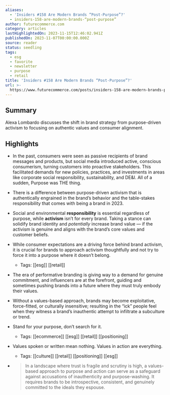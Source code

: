 ```yaml
---
aliases:
  - 'Insiders #158 Are Modern Brands “Post-Purpose”?'
  - insiders-158-are-modern-brands-“post-purpose”
author: futurecommerce.com
category: articles
lastHighlightedOn: 2023-11-15T12:46:02.941Z
publishedOn: 2023-11-07T00:00:00.000Z
source: reader
status: seedling
tags:
  - esg
  - favorite
  - newsletter
  - purpose
  - retail
title: 'Insiders #158 Are Modern Brands “Post-Purpose”?'
url: >-
  https://www.futurecommerce.com/posts/insiders-158-are-modern-brands-post-purpose
---
```

## Summary

Alexa Lombardo discusses the shift in brand strategy from purpose-driven activism to focusing on authentic values and consumer alignment.

## Highlights

- In the past, consumers were seen as passive recipients of brand messages and products, but social media introduced active, conscious consumerism, turning customers into proactive stakeholders. This facilitated demands for new policies, practices, and investments in areas like corporate social responsibility, sustainability, and DE&I. All of a sudden, Purpose was THE thing.
- There is a difference between purpose-driven activism that is authentically engrained in the brand’s behavior and the table-stakes responsibility that comes with being a brand in 2023.
- Social and environmental **responsibility** is essential regardless of purpose, while **activism** isn’t for every brand. Taking a stance can solidify brand identity and _potentially_ increase brand value — if the activism is genuine and aligns with the brand’s core values and customer beliefs.
- While consumer expectations are a driving force behind brand activism, it is crucial for brands to approach activism thoughtfully and not try to force it into a purpose where it doesn’t belong.
    - Tags: [[esg]] [[retail]]
- The era of performative branding is giving way to a demand for genuine commitment, and influencers are at the forefront, guiding and sometimes pushing brands into a future where they must truly embody their values.
- Without a values-based approach, brands may become exploitative, force-fitted, or culturally insensitive; resulting in the “ick” people feel when they witness a brand’s inauthentic attempt to infiltrate a subculture or trend.
- Stand for your purpose, don’t search for it.
    - Tags: [[ecommerce]] [[esg]] [[retail]] [[positioning]]
- Values spoken or written mean nothing. Values in action are everything.
    - Tags: [[culture]] [[retail]] [[positioning]] [[esg]]

- > In a landscape where trust is fragile and scrutiny is high, a values-based approach to purpose and action can serve as a safeguard against accusations of inauthenticity and purpose-washing. It requires brands to be introspective, consistent, and genuinely committed to the ideals they espouse.
